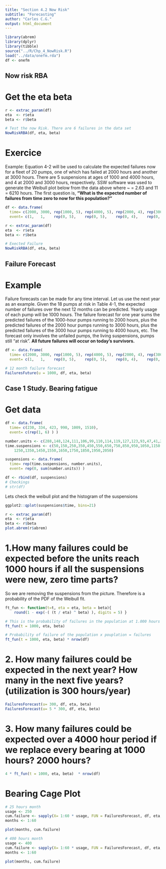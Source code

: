 ```yaml
---
title: "Section 4.2 Now Risk"
subtitle: "Forecasting"
author: "Carles C.G."
output: html_document
---
```



```r
library(abrem)
library(dplyr)
library(tibble)
source("../R/Chp_4_NowRisk.R")
load("../data/onefm.rda")
df <- onefm
```



## Now risk RBA
# Get the eta beta
```r
r <- extrac_param(df)
eta  <- r$eta
beta <- r$beta

# Test the now Risk. There are 6 failures in the data set
NowRiskRBA(df, eta, beta)
```


# Exercice 
Example: Equation 4-2 will be used to calculate the expected failures now for a fleet of 20 pumps, one of which has failed at 2000 hours and another at 3000 hours. There are 5 suspensions at ages of 1000 and 4000 hours, and 4 at 2000 and 3000 hours, respectively. SSW software was used to generate the Weibull plot below from the data above where ~ = 2.63 and 11 = 6210 hours. The first question is, **"What is the expected
number of failures from time zero to now for this population?"**

```r
df <- data.frame( 
  time= c(2000, 3000, rep(1000, 5), rep(4000, 5), rep(2000, 4), rep(3000, 4)), 
  event= c(1,   1,    rep(0, 5),    rep(0, 5),    rep(0, 4),    rep(0, 4)  ))

r <- extrac_param(df)
eta  <- r$eta
beta <- r$beta

# Exected Failure
NowRiskRBA(df, eta, beta)

```


## Failure Forecast 
# Example
Failure forecasts can be made for any time interval. Let us use the next year as an example. Given the 18 pumps at risk in Table 4-1, the expected number of failures over the next 12 months can be predicted. Yearly usage of each pump will be 1000 hours. The failure forecast for one year sums the predicted failures of the 1000-hour pumps running to 2000 hours, plus the predicted failures of the 2000 hour pumps running to 3000 hours, plus the predicted failures of the 3000 hour pumps running to 4000 hours, etc. The forecast only involves the unfailed pumps, the living suspensions, pumps still "at risk". **All future failures will occur on today's survivors.**

```r
df <- data.frame( 
  time= c(2000, 3000, rep(1000, 5), rep(4000, 5), rep(2000, 4), rep(3000, 4)), 
  event= c(1,   1,    rep(0, 5),    rep(0, 5),    rep(0, 4),    rep(0, 4)  ))

# 12 month failure forecast
FailuresFuture(u = 1000, df, eta, beta)
```

## Case 1 Study. Bearing fatigue
# Get data
```r
df <- data.frame( 
  time= c(230, 334, 423, 990, 1009, 1510), 
  event= c(rep(1, 6) ) )

number.units <- c(288,148,124,111,106,99,110,114,119,127,123,93,47,41,27,11,6,0,1,0,2)
time.suspensions <- c(50,150,250,350,450,550,650,750,850,950,1050,1150,
    1250,1350,1450,1550,1650,1750,1850,1950,2050)

suspensions <- data.frame( 
  time= rep(time.suspensions, number.units), 
  event= rep(0, sum(number.units)) )

df <- rbind(df, suspensions)
# Checkings
# str(df)

```
Lets check the weibull plot and the histogram of the suspensions

```r
ggplot2::qplot(suspensions$time, bins=21)

r <- extrac_param(df)
eta  <- r$eta
beta <- r$beta
plot.abrem(r$abrem)
```


# 1.How many failures could be expected before the units reach 1000 hours if all the suspensions were new, zero time parts? 
So we are removing the suspensions from the picture. Therefore is a probability of the PDF of the Weibull fit. 

```r
ft_fun <- function(t=t, eta = eta, beta = beta){
    round(1 - exp(-( (t / eta) ^ beta) ), digits = 5) }

# This is the probability of failures in the population at 1.000 hours
ft_fun(t = 1000, eta, beta) 

# Probability of failure of the population x pouplation = failures
ft_fun(t = 1000, eta, beta) * nrow(df)
```


# 2. How many failures could be expected in the next year? How many in the next five years? (utilization is 300 hours/year)

```r
FailuresForecast(u= 300, df, eta, beta)
FailuresForecast(u= 5 * 300, df, eta, beta)
```


# 3. How many failures could be expected over a 4000 hour period if we replace every bearing at 1000 hours? 2000 hours?
```r
4 * ft_fun(t = 1000, eta, beta)  * nrow(df)
```

# Bearing Cage Plot
```r
# 25 hours month
usage <- 250
cum.failure <- sapply(X= 1:60 * usage, FUN = FailuresForecast, df, eta, beta)
months <- 1:60

plot(months, cum.failure)
```

```r
# 400 hours month
usage <- 400
cum.failure <- sapply(X= 1:60 * usage, FUN = FailuresForecast, df, eta, beta)
months <- 1:60

plot(months, cum.failure)
```





















